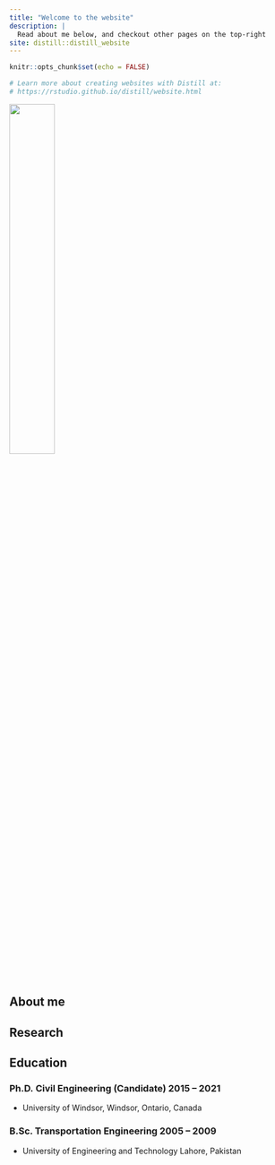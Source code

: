 ```yaml
---
title: "Welcome to the website"
description: |
  Read about me below, and checkout other pages on the top-right
site: distill::distill_website
---
```


```r
knitr::opts_chunk$set(echo = FALSE)

# Learn more about creating websites with Distill at:
# https://rstudio.github.io/distill/website.html

```


![](umair2.png){width=40%}

## About me


## Research


## Education

### Ph.D. Civil Engineering (Candidate)	2015 – 2021
-   University of Windsor, Windsor, Ontario, Canada	 

### B.Sc. Transportation Engineering	 2005 – 2009
-   University of Engineering and Technology Lahore, Pakistan

